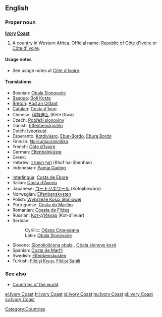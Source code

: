 {{wikipedia}}
==English==

===Proper noun===
'''[[Ivory]] [[Coast]]'''

# A country in Western [[Africa]]. Official name: [[Republic of Côte d'Ivoire]] or [[Côte d'Ivoire]].

====Usage notes====
* See usage notes at [[Côte d'Ivoire]].

====Translations====
{{top}}
* Bosnian: [[Obala Slonovače]] {{f}}
* [[Basque]]: [[Boli Kosta]]
* [[Breton]]: [[Aod an Olifant]]
* [[Catalan]]: [[Costa d'Ivori]] {{f}}
* Chinese: [[科特迪瓦]] (Kētè Díwǎ)
* Czech: [[Pobřeží slonoviny]] {{n}}
* Danish: [[Elfenbenskysten]]
* Dutch: [[Ivoorkust]]
* Esperanto: [[Kotdivŭaro]], [[Ebur-Bordo]], [[Ebura Bordo]]
* Finnish: [[Norsunluurannikko]]
* French: [[Côte d'Ivoire]] {{f}}
* German: [[Elfenbeinküste]] {{f}}
* Greek: {{t|el|Ακτή Ελεφαντοστού|f|tr=Aktí Elefantostoú}}
* Hebrew: [[חוף השנהב]] (Khof ha-Shenhav)
* Indonesian: [[Pantai Gading]]
{{mid}}
* [[Interlingua]]: [[Costa de Ebore]]
* Italian: [[Costa d'Avorio]]
* Japanese: [[コートジボワール]] (Kōtojibowāru)
* Norwegian: [[Elfenbenskysten]]
* Polish: [[Wybrzeże Kości Słoniowej]]
* Portuguese: [[Costa do Marfim]] {{f}}
* Romanian: [[Coasta de Fildeş]] {{f}}
* Russian: [[Кот-д'Ивуар]] (Kot-d’Ivuár) {{m}}
* Serbian:
*: Cyrillic: [[Обала Слоноваче]] {{f}}
*: Latin: [[Obala Slonovače#Serbian|Obala Slonovače]] {{f}}
* Slovene: [[Slonokoščena obala]] {{f}}, [[Obala slonove kosti]] {{f}}
* Spanish: [[Costa de Marfil]] {{f}}
* Swedish: [[Elfenbenskusten]]
* Turkish: [[Fildişi Kıyısı]], [[Fildişi Sahili]]
{{bottom}}

===See also===
* [[Appendix:Countries of the world|Countries of the world]]

[[Category:Countries]]

[[el:Ivory Coast]]
[[fr:Ivory Coast]]
[[id:Ivory Coast]]
[[hu:Ivory Coast]]
[[pl:Ivory Coast]]
[[sv:Ivory Coast]]